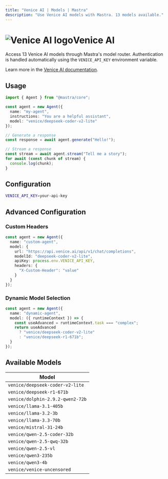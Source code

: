 ```yaml
---
title: "Venice AI | Models | Mastra"
description: "Use Venice AI models with Mastra. 13 models available."
---
```


# <img src="https://models.dev/logos/venice.svg" alt="Venice AI logo" className="inline w-8 h-8 mr-2 align-middle dark:invert dark:brightness-0 dark:contrast-200" />Venice AI

Access 13 Venice AI models through Mastra's model router. Authentication is handled automatically using the `VENICE_API_KEY` environment variable.

Learn more in the [Venice AI documentation](https://docs.venice.ai).

## Usage

```typescript
import { Agent } from "@mastra/core";

const agent = new Agent({
  name: "my-agent",
  instructions: "You are a helpful assistant",
  model: "venice/deepseek-coder-v2-lite"
});

// Generate a response
const response = await agent.generate("Hello!");

// Stream a response
const stream = await agent.stream("Tell me a story");
for await (const chunk of stream) {
  console.log(chunk);
}
```

## Configuration

```bash
VENICE_API_KEY=your-api-key
```

## Advanced Configuration

### Custom Headers

```typescript
const agent = new Agent({
  name: "custom-agent",
  model: {
    url: "https://api.venice.ai/api/v1/chat/completions",
    modelId: "deepseek-coder-v2-lite",
    apiKey: process.env.VENICE_API_KEY,
    headers: {
      "X-Custom-Header": "value"
    }
  }
});
```

### Dynamic Model Selection

```typescript
const agent = new Agent({
  name: "dynamic-agent",
  model: ({ runtimeContext }) => {
    const useAdvanced = runtimeContext.task === "complex";
    return useAdvanced 
      ? "venice/deepseek-coder-v2-lite"
      : "venice/deepseek-r1-671b";
  }
});
```

## Available Models

| Model |
|-------|
| `venice/deepseek-coder-v2-lite` |
| `venice/deepseek-r1-671b` |
| `venice/dolphin-2.9.2-qwen2-72b` |
| `venice/llama-3.1-405b` |
| `venice/llama-3.2-3b` |
| `venice/llama-3.3-70b` |
| `venice/mistral-31-24b` |
| `venice/qwen-2.5-coder-32b` |
| `venice/qwen-2.5-qwq-32b` |
| `venice/qwen-2.5-vl` |
| `venice/qwen3-235b` |
| `venice/qwen3-4b` |
| `venice/venice-uncensored` |
